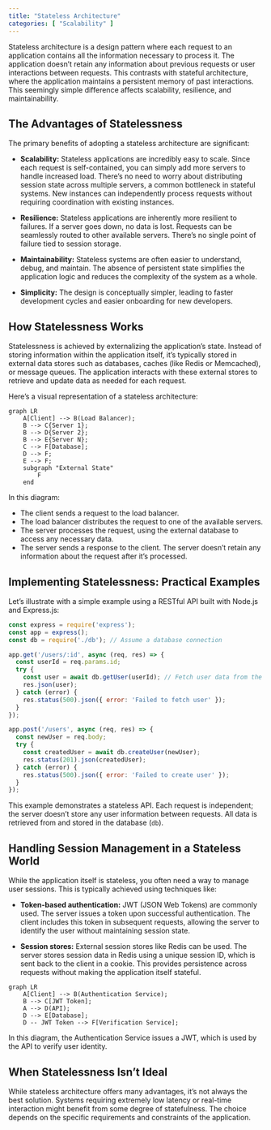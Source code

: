 ```yaml
---
title: "Stateless Architecture"
categories: [ "Scalability" ]
---
```


Stateless architecture is a design pattern where each request to an application contains all the information necessary to process it. The application doesn't retain any information about previous requests or user interactions between requests. This contrasts with stateful architecture, where the application maintains a persistent memory of past interactions. This seemingly simple difference affects scalability, resilience, and maintainability.


## The Advantages of Statelessness

The primary benefits of adopting a stateless architecture are significant:

-   **Scalability:** Stateless applications are incredibly easy to scale. Since each request is self-contained, you can simply add more servers to handle increased load. There's no need to worry about distributing session state across multiple servers, a common bottleneck in stateful systems. New instances can independently process requests without requiring coordination with existing instances.

-   **Resilience:** Stateless applications are inherently more resilient to failures. If a server goes down, no data is lost. Requests can be seamlessly routed to other available servers. There's no single point of failure tied to session storage.

-   **Maintainability:** Stateless systems are often easier to understand, debug, and maintain. The absence of persistent state simplifies the application logic and reduces the complexity of the system as a whole.

-   **Simplicity:** The design is conceptually simpler, leading to faster development cycles and easier onboarding for new developers.

## How Statelessness Works

Statelessness is achieved by externalizing the application's state. Instead of storing information within the application itself, it's typically stored in external data stores such as databases, caches (like Redis or Memcached), or message queues. The application interacts with these external stores to retrieve and update data as needed for each request.

Here's a visual representation of a stateless architecture:

```mermaid
graph LR
    A[Client] --> B(Load Balancer);
    B --> C{Server 1};
    B --> D{Server 2};
    B --> E{Server N};
    C --> F[Database];
    D --> F;
    E --> F;
    subgraph "External State"
        F
    end
```

In this diagram:

-   The client sends a request to the load balancer.
-   The load balancer distributes the request to one of the available servers.
-   The server processes the request, using the external database to access any necessary data.
-   The server sends a response to the client. The server doesn't retain any information about the request after it's processed.

## Implementing Statelessness: Practical Examples

Let's illustrate with a simple example using a RESTful API built with Node.js and Express.js:

``` javascript
const express = require('express');
const app = express();
const db = require('./db'); // Assume a database connection

app.get('/users/:id', async (req, res) => {
  const userId = req.params.id;
  try {
    const user = await db.getUser(userId); // Fetch user data from the database
    res.json(user);
  } catch (error) {
    res.status(500).json({ error: 'Failed to fetch user' });
  }
});

app.post('/users', async (req, res) => {
  const newUser = req.body;
  try {
    const createdUser = await db.createUser(newUser);
    res.status(201).json(createdUser);
  } catch (error) {
    res.status(500).json({ error: 'Failed to create user' });
  }
});
```

This example demonstrates a stateless API. Each request is independent; the server doesn't store any user information between requests. All data is retrieved from and stored in the database (`db`).

## Handling Session Management in a Stateless World

While the application itself is stateless, you often need a way to manage user sessions. This is typically achieved using techniques like:

-   **Token-based authentication:** JWT (JSON Web Tokens) are commonly used. The server issues a token upon successful authentication. The client includes this token in subsequent requests, allowing the server to identify the user without maintaining session state.

-   **Session stores:** External session stores like Redis can be used. The server stores session data in Redis using a unique session ID, which is sent back to the client in a cookie. This provides persistence across requests without making the application itself stateful.

```mermaid
graph LR
    A[Client] --> B(Authentication Service);
    B --> C[JWT Token];
    A --> D(API);
    D --> E[Database];
    D -- JWT Token --> F[Verification Service];
```

In this diagram, the Authentication Service issues a JWT, which is used by the API to verify user identity.

## When Statelessness Isn't Ideal

While stateless architecture offers many advantages, it's not always the best solution. Systems requiring extremely low latency or real-time interaction might benefit from some degree of statefulness. The choice depends on the specific requirements and constraints of the application.